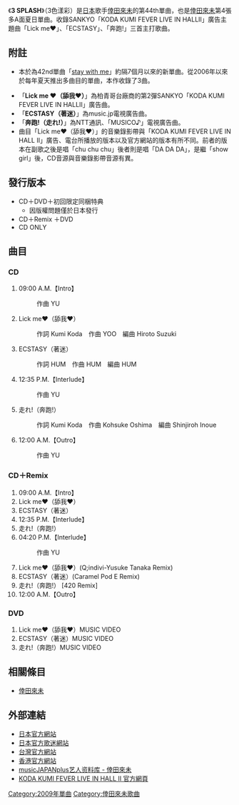 {{Infobox Single 
|  Name        = 3 SPLASH 3色漾彩
|  Artist      = [[倖田來未|倖田來未]]
|  Cover       = 3SPLASH.jpg
|  Released    = 2009年7月8日{{flagicon|JPN}} <br> 2009年7月10日{{flagicon|TWN}} 
|  Recorded    = 
|  Genre       = [[J-POP|J-POP]]、[[R&B|R&B]]
|  Length      = 
|  Label       = [[rhythm_zone|rhythm zone]]
|  Number      =
|  Producer    = 
| Certification =*金唱片（日本唱片協會）
| Chart position =* 最高第2名（[[Oricon|Oricon]]）
* 2009年7月度月間順位7名（Oricon）
* 2009年度年間順位67名（Oricon）
|  Last single  = [[It's_all_love!|It's all love!]]<br>（2009年）
|  This single  = '''3 SPLASH'''<br>（2009年）
|  Next single  = [[Alive/Physical_thing|Alive/Physical thing]]<br>（2009年）
}}

《'''3 SPLASH'''》（3色漾彩）是[[日本|日本]]歌手[[倖田來未|倖田來未]]的第44th單曲，也是[[倖田來未|倖田來未]]第4張多A面夏日單曲。收錄SANKYO「KODA KUMI FEVER LIVE IN HALLⅡ」廣告主題曲「Lick me♥」、「ECSTASY」、「奔跑!」三首主打歌曲。

== 附註 ==
*本於為42nd單曲「[[stay_with_me|stay with me]]」約隔7個月以來的新單曲。從2006年以來於每年夏天推出多曲目的單曲，本作收錄了3曲。

*「'''Lick me ♥（舔我♥）'''」為柏青哥台廠商的第2彈SANKYO「KODA KUMI FEVER LIVE IN HALLⅡ」廣告曲。
*「'''ECSTASY（著迷）'''」為music.jp電視廣告曲。
*「'''奔跑!（走れ!）'''」為NTT通訊、「MUSICO♪」電視廣告曲。
*曲目「Lick me♥（舔我♥）」的音樂錄影帶與「KODA KUMI FEVER LIVE IN HALL Ⅱ」廣告、電台所播放的版本以及官方網站的版本有所不同。前者的版本在副歌之後是唱「chu chu chu」後者則是唱「DA DA DA」，是繼「show girl」後，CD音源與音樂錄影帶音源有異。

== 發行版本 ==
*CD＋DVD＋初回限定同梱特典 
**因版權問題僅於日本發行
*CD＋Remix ＋DVD
*CD ONLY

== 曲目 ==
=== CD ===
#09:00 A.M.【Intro】
#:作曲 YU 	  	  	 
#Lick me♥（舔我♥）
#:作詞 Kumi Koda　作曲 YOO　編曲 Hiroto Suzuki 		 
#ECSTASY（著迷） 
#:作詞 HUM　作曲 HUM　編曲 HUM 			 
#12:35 P.M.【Interlude】
#:作曲 YU 		 
#走れ!（奔跑!） 		
#:作詞 Kumi Koda　作曲 Kohsuke Oshima　編曲 Shinjiroh Inoue 	 			 
#12:00 A.M.【Outro】
#:作曲 YU

=== CD＋Remix  ===

#09:00 A.M.【Intro】  	  	  	 
#Lick me♥（舔我♥）	 
#ECSTASY（著迷） 			 
#12:35 P.M.【Interlude】 			 
#走れ!（奔跑!） 			 
#04:20 P.M.【Interlude】 	
#:作曲 YU	 
#Lick me♥（舔我♥）(Q;indivi-Yusuke Tanaka Remix) 			 
#ECSTASY（著迷）(Caramel Pod E Remix) 			 
#走れ!（奔跑!） [420 Remix] 			 
#12:00 A.M.【Outro】

=== DVD ===
#Lick me♥（舔我♥）MUSIC VIDEO
#ECSTASY（著迷）MUSIC VIDEO
#走れ!（奔跑!）MUSIC VIDEO

== 相關條目 ==
*[[倖田來未|倖田來未]]

== 外部連結 ==
{{commons|Kumi Koda}}
*[http://www.rhythmzone.net/koda/ 日本官方網站]{{Wayback|url=http://www.rhythmzone.net/koda/ |date=20090106145243 }} {{jp icon}}
*[https://web.archive.org/web/20090427064704/http://www.koda.cc/ 日本官方歌迷網站]{{jp icon}}
*[http://www.avex.com.tw/kodakumi/ 台灣官方網站]{{Wayback|url=http://www.avex.com.tw/kodakumi/ |date=20090318104321 }}
*[https://web.archive.org/web/20090115120320/http://www.avexasia.com/cn/artist/artist.jsp?n=ART04J&t=2&s=2 香港官方網站]
*[http://www.musicjapanplus.jp/artistdb/?artist_id=21 musicJAPANplus艺人资料库 - 倖田來未]{{Wayback|url=http://www.musicjapanplus.jp/artistdb/?artist_id=21 |date=20090618180441 }} {{en}}
*[https://web.archive.org/web/20090706193045/http://koda2.com/ KODA KUMI FEVER LIVE IN HALL II 官方網頁]{{jp icon}}

{{倖田來未}}


[[Category:2009年單曲|Category:2009年單曲]]
[[Category:倖田來未歌曲|Category:倖田來未歌曲]]